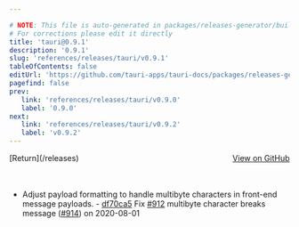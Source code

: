 ```yaml
---

# NOTE: This file is auto-generated in packages/releases-generator/build.ts
# For corrections please edit it directly
title: 'tauri@0.9.1'
description: '0.9.1'
slug: 'references/releases/tauri/v0.9.1'
tableOfContents: false
editUrl: 'https://github.com/tauri-apps/tauri-docs/packages/releases-generator/build.ts'
pagefind: false
prev:
   link: 'references/releases/tauri/v0.9.0'
   label: '0.9.0'
next:
   link: 'references/releases/tauri/v0.9.2'
   label: 'v0.9.2'
---
```


<div style="margin-bottom:3rem; display: flex; justify-content: space-between; align-items: center"><span>[Return](/releases)</span><span><a href="https://github.com/tauri-apps/tauri/releases/tag/tauri-v0.9.1">View on GitHub</a></span></div>

- Adjust payload formatting to handle multibyte characters in front-end message
  payloads.
  \- [df70ca5](https://www.github.com/tauri-apps/tauri/commit/df70ca51965665952a74161cc6eb1ff19eae45e2) Fix [#912](https://www.github.com/tauri-apps/tauri/pull/912) multibyte character breaks message ([#914](https://www.github.com/tauri-apps/tauri/pull/914)) on 2020-08-01

